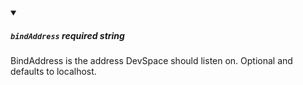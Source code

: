 
<details className="config-field" data-expandable="false" open>
<summary>

##### `bindAddress` <span class="config-field-required" data-required="false">required</span> <span class="config-field-type">string</span> <span class="config-field-default"></span> <span class="config-field-enum"></span>

BindAddress is the address DevSpace should listen on. Optional and defaults
to localhost.

</summary>



</details>

